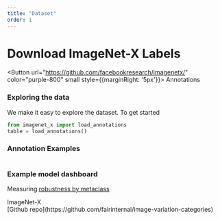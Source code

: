 ```yaml
---
title: "Dataset"
order: 1
---
```


<Content color="theme" spaceTop spaceBottom whiteText>

# Download ImageNet-X Labels

<Button url="https://github.com/facebookresearch/imagenetx/" color="purple-800" small style={{marginRight: '5px'}}>
Annotations
</Button>  

</Content>

<Content spaceTop spaceBottom>

### Exploring the data

We make it easy to explore the dataset. To get started 

```python
from imagenet_x import load_annotations
table = load_annotations()
```

### Annotation Examples

<Image
  url="/assets/images/example_annotations.png"
  caption="ImageNet-X Annotation Examples"
/>


### Example model dashboard 

Measuring [robustness by metaclass](/site/assets/ViT_dashboard.html)

</Content> 

<Footer columns>
  <div>
  ImageNet-X
  </div>

  <div>
  [Github repo](https://github.com/fairinternal/image-variation-categories)  
  </div>
</Footer>

